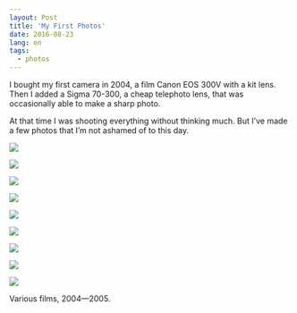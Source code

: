 ```yaml
---
layout: Post
title: 'My First Photos'
date: 2016-08-23
lang: en
tags:
  - photos
---
```


I bought my first camera in 2004, a film Canon EOS 300V with a kit lens. Then I added a Sigma 70-300, a cheap telephoto lens, that was occasionally able to make a sharp photo.

At that time I was shooting everything without thinking much. But I’ve made a few photos that I’m not ashamed of to this day.

![](photo://F0086-0034)

<!--more-->

![](photo://F0026-0005)

![](photo://F0041-0006)

![](photo://F0044-0012)

![](photo://F0067-0003)

![](photo://F0083-0005)

![](photo://F0094-0035)

![](photo://F0095-0008)

![](photo://F0097-0002)

Various films, 2004—2005.
